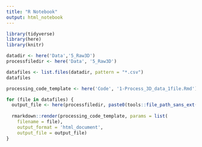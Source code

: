 ```yaml
---
title: "R Notebook"
output: html_notebook
---
```


```r
library(tidyverse)
library(here)
library(knitr)
```

```r
datadir <- here('Data','5_Raw3D')
processfiledir <- here('Data', '5_Raw3D')
```

```r
datafiles <- list.files(datadir, pattern = "*.csv")
datafiles
```

```r
processing_code_template <- here('Code', '1-Process_3D_data_1file.Rmd')
```

```r
for (file in datafiles) {
  output_file <- here(processfiledir, paste0(tools::file_path_sans_ext(file), '.html'))
  
  rmarkdown::render(processing_code_template, params = list(
    filename = file),
    output_format = 'html_document',
    output_file = output_file)
}
```

